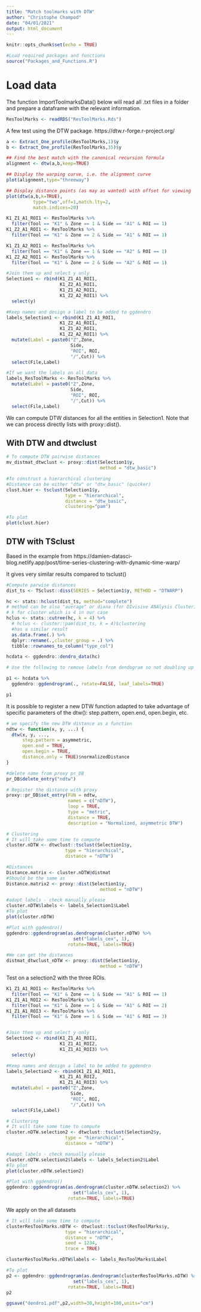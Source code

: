 ```yaml
---
title: "Match toolmarks with DTW"
author: "Christophe Champod"
date: "04/01/2021"
output: html_document
---
```


```r
knitr::opts_chunk$set(echo = TRUE)

#Load required packages and functions
source("Packages_and_Functions.R")
```

# Load data

The function ImportToolmarksData() below will read all .txt files in a folder and prepare a dataframe with the relevant information.

```r
ResToolMarks <- readRDS("ResToolMarks.Rds")
```

A few test using the DTW package. https://dtw.r-forge.r-project.org/
```r
a <- Extract_One_profile(ResToolMarks,1)$y
b <- Extract_One_profile(ResToolMarks,35)$y

## Find the best match with the canonical recursion formula
alignment <- dtw(a,b,keep=TRUE)

## Display the warping curve, i.e. the alignment curve
plot(alignment,type="threeway")

## Display distance points (as may as wanted) with offset for viewing
plot(dtw(a,b,k=TRUE), 
          type="two",off=1,match.lty=2,
          match.indices=20)
```

```r

K1_Z1_A1_ROI1 <- ResToolMarks %>%
  filter(Tool == "K1" & Zone == 1 & Side == "A1" & ROI == 1)
K1_Z2_A1_ROI1 <- ResToolMarks %>%
  filter(Tool == "K1" & Zone == 2 & Side == "A1" & ROI == 1)

K1_Z1_A2_ROI1 <- ResToolMarks %>%
  filter(Tool == "K1" & Zone == 1 & Side == "A2" & ROI == 1)
K1_Z2_A2_ROI1 <- ResToolMarks %>%
  filter(Tool == "K1" & Zone == 2 & Side == "A2" & ROI == 1)

#Join them up and select y only
Selection1 <- rbind(K1_Z1_A1_ROI1,
                    K1_Z2_A1_ROI1,
                    K1_Z1_A2_ROI1,
                    K1_Z2_A2_ROI1) %>%
  select(y)

#Keep names and design a label to be added to ggdendro
labels_Selection1 <- rbind(K1_Z1_A1_ROI1,
                    K1_Z2_A1_ROI1,
                    K1_Z1_A2_ROI1,
                    K1_Z2_A2_ROI1) %>%
  mutate(Label = paste0("Z",Zone,
                        Side,
                        "ROI", ROI,
                        "/",Cut)) %>%
  select(File,Label)

#If we want the labels on all data
labels_ResToolMarks <- ResToolMarks %>%
  mutate(Label = paste0("Z",Zone,
                        Side,
                        "ROI", ROI,
                        "/",Cut)) %>%
  select(File,Label)
```

We can compute DTW distances for all the entities in Selection1. Note that we can process directly lists with proxy::dist().

## With DTW and dtwclust

```r
# To compute DTW pairwise distances
mv_distmat_dtwclust <- proxy::dist(Selection1$y,
                                   method = "dtw_basic")

#To construct a hierarchical clustering
#Distance can be either "dtw" or "dtw_basic" (quicker)
clust.hier <- tsclust(Selection1$y, 
                      type = "hierarchical", 
                      distance = "dtw_basic", 
                      clustering="pam")

#To plot
plot(clust.hier)
```

## DTW with TSclust

Based in the example from https://damien-datasci-blog.netlify.app/post/time-series-clustering-with-dynamic-time-warp/

It gives very similar results compared to tsclust()

```r
#Compute parwise distances
dist_ts <- TSclust::diss(SERIES = Selection1$y, METHOD = "DTWARP")

hc <- stats::hclust(dist_ts, method="complete")
# method can be also "average" or diana (for DIvisive ANAlysis Clustering)
# k for cluster which is 4 in our case 
hclus <- stats::cutree(hc, k = 4) %>% 
  # hclus <- cluster::pam(dist_ts, k = 4)$clustering 
  #has a similar result
  as.data.frame(.) %>%
  dplyr::rename(.,cluster_group = .) %>%
  tibble::rownames_to_column("type_col")

hcdata <- ggdendro::dendro_data(hc)

# Use the following to remove labels from dendogram so not doubling up - but good for checking hcdata$labels$label <- ""

p1 <- hcdata %>%
  ggdendro::ggdendrogram(., rotate=FALSE, leaf_labels=TRUE)

p1
```

It is possible to register a new DTW function adapted to take advantage of specific parameters of the dtw(): step.pattern, open.end, open.begin, etc.

```r
# we specify the new DTW distance as a function
ndtw <- function(x, y, ...) {
  dtw(x, y, ...,
      step.pattern = asymmetric,
      open.end = TRUE,
      open.begin = TRUE,
      distance.only = TRUE)$normalizedDistance
}

#delete name from proxy pr_DB
pr_DB$delete_entry("ndtw")

# Register the distance with proxy
proxy::pr_DB$set_entry(FUN = ndtw, 
                       names = c("nDTW"),
                       loop = TRUE, 
                       type = "metric",
                       distance = TRUE,
                       description = "Normalized, asymmetric DTW")
```

```r
# Clustering
# It will take some time to compute
cluster.nDTW <- dtwclust::tsclust(Selection1$y,
                      type = "hierarchical",
                      distance = "nDTW")

#Distances
Distance.matrix <- cluster.nDTW@distmat
#Should be the same as
Distance.matrix2 <- proxy::dist(Selection1$y,
                                   method = "nDTW")

#adapt labels - check manually please
cluster.nDTW$labels <- labels_Selection1$Label
#To plot
plot(cluster.nDTW)

#Plot with ggdendro()
ggdendro::ggdendrogram(as.dendrogram(cluster.nDTW) %>%
                         set("labels_cex", 1),
                       rotate=TRUE, labels=TRUE)

#We can get the distances
distmat_dtwclust_nDTW <- proxy::dist(Selection1$y,
                                   method = "nDTW")
```

Test on a selection2 with the three ROIs.

```r
K1_Z1_A1_ROI1 <- ResToolMarks %>%
  filter(Tool == "K1" & Zone == 1 & Side == "A1" & ROI == 1)
K1_Z1_A1_ROI2 <- ResToolMarks %>%
  filter(Tool == "K1" & Zone == 1 & Side == "A1" & ROI == 2)
K1_Z1_A1_ROI3 <- ResToolMarks %>%
  filter(Tool == "K1" & Zone == 1 & Side == "A1" & ROI == 3)


#Join them up and select y only
Selection2 <- rbind(K1_Z1_A1_ROI1,
                    K1_Z1_A1_ROI2,
                    K1_Z1_A1_ROI3) %>%
  select(y)

#Keep names and design a label to be added to ggdendro
labels_Selection2 <- rbind(K1_Z1_A1_ROI1,
                    K1_Z1_A1_ROI2,
                    K1_Z1_A1_ROI3) %>%
  mutate(Label = paste0("Z",Zone,
                        Side,
                        "ROI", ROI,
                        "/",Cut)) %>%
  select(File,Label)

# Clustering
# It will take some time to compute
cluster.nDTW.selection2 <- dtwclust::tsclust(Selection2$y,
                      type = "hierarchical",
                      distance = "nDTW")

#adapt labels - check manually please
cluster.nDTW.selection2$labels <- labels_Selection2$Label
#To plot
plot(cluster.nDTW.selection2)

#Plot with ggdendro()
ggdendro::ggdendrogram(as.dendrogram(cluster.nDTW.selection2) %>%
                         set("labels_cex", 1),
                       rotate=TRUE, labels=TRUE)

```

We apply on the all datasets
```r
# It will take some time to compute
clusterResToolMarks.nDTW <- dtwclust::tsclust(ResToolMarks$y,
                      type = "hierarchical",
                      distance = "nDTW",
                      seed = 1234,
                      trace = TRUE)

clusterResToolMarks.nDTW$labels <- labels_ResToolMarks$Label

#To plot
p2 <- ggdendro::ggdendrogram(as.dendrogram(clusterResToolMarks.nDTW) %>%
                         set("labels_cex", 1),
                       rotate=TRUE, labels=TRUE)
p2

ggsave("dendro1.pdf",p2,width=30,height=100,units="cm")
```

